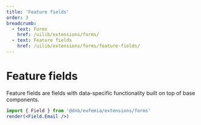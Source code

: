 ```yaml
---
title: 'Feature fields'
order: 3
breadcrumb:
  - text: Forms
    href: /uilib/extensions/forms/
  - text: Feature fields
    href: /uilib/extensions/forms/feature-fields/
---
```



# Feature fields

Feature fields are fields with data-specific functionality built on top of base components.

```jsx
import { Field } from '@dnb/eufemia/extensions/forms'
render(<Field.Email />)
```

<ListFeatureFieldComponents />
